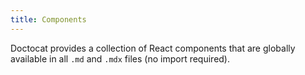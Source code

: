 ```yaml
---
title: Components
---
```


Doctocat provides a collection of React components that are globally available in all `.md` and `.mdx` files (no import required).
